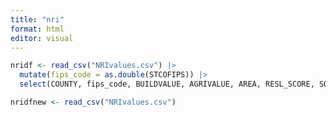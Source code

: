 ```yaml
---
title: "nri"
format: html
editor: visual
---
```


```r
nridf <- read_csv("NRIvalues.csv") |>
  mutate(fips_code = as.double(STCOFIPS)) |>
  select(COUNTY, fips_code, BUILDVALUE, AGRIVALUE, AREA, RESL_SCORE, SOVI_SCORE)
```

```r
nridfnew <- read_csv("NRIvalues.csv")
```
